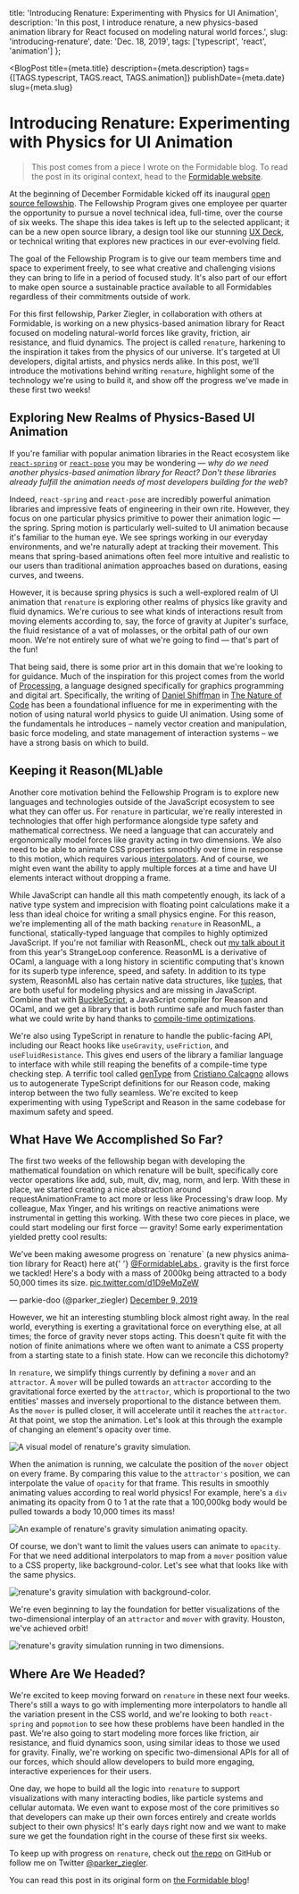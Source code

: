 
  title: 'Introducing Renature: Experimenting with Physics for UI Animation',
  description:
    'In this post, I introduce renature, a new physics-based animation library for React focused on modeling natural world forces.',
  slug: 'introducing-renature',
  date: 'Dec. 18, 2019',
  tags: ['typescript', 'react', 'animation']
};

<BlogPost
  title={meta.title}
  description={meta.description}
  tags={[TAGS.typescript, TAGS.react, TAGS.animation]}
  publishDate={meta.date}
  slug={meta.slug}
>

# Introducing Renature: Experimenting with Physics for UI Animation

> This post comes from a piece I wrote on the Formidable blog. To read the post in its original context, head to the [Formidable website](https://formidable.com/blog/2019/renature-intro/).

At the beginning of December Formidable kicked off its inaugural [open source fellowship](https://formidable.com/blog/2019/fellowship/). The Fellowship Program gives one employee per quarter the opportunity to pursue a novel technical idea, full-time, over the course of six weeks. The shape this idea takes is left up to the selected applicant; it can be a new open source library, a design tool like our stunning [UX Deck](https://formidable.com/blog/2019/ux-deck/), or technical writing that explores new practices in our ever-evolving field.

The goal of the Fellowship Program is to give our team members time and space to experiment freely, to see what creative and challenging visions they can bring to life in a period of focused study. It's also part of our effort to make open source a sustainable practice available to all Formidables regardless of their commitments outside of work.

For this first fellowship, Parker Ziegler, in collaboration with others at Formidable, is working on a new physics-based animation library for React focused on modeling natural-world forces like gravity, friction, air resistance, and fluid dynamics. The project is called `renature`, harkening to the inspiration it takes from the physics of our universe. It's targeted at UI developers, digital artists, and physics nerds alike. In this post, we'll introduce the motivations behind writing `renature`, highlight some of the technology we're using to build it, and show off the progress we've made in these first two weeks!

## Exploring New Realms of Physics-Based UI Animation

If you're familiar with popular animation libraries in the React ecosystem like [`react-spring`](https://www.react-spring.io/) or [`react-pose`](https://popmotion.io/pose/) you may be wondering — _why do we need another physics-based animation library for React? Don't these libraries already fulfill the animation needs of most developers building for the web_?

Indeed, `react-spring` and `react-pose` are incredibly powerful animation libraries and impressive feats of engineering in their own rite. However, they focus on one particular physics primitive to power their animation logic — the spring. Spring motion is particularly well-suited to UI animation because it's familiar to the human eye. We see springs working in our everyday environments, and we're naturally adept at tracking their movement. This means that spring-based animations often feel more intuitive and realistic to our users than traditional animation approaches based on durations, easing curves, and tweens.

However, it is because spring physics is such a well-explored realm of UI animation that `renature` is exploring other realms of physics like gravity and fluid dynamics. We're curious to see what kinds of interactions result from moving elements according to, say, the force of gravity at Jupiter's surface, the fluid resistance of a vat of molasses, or the orbital path of our own moon. We're not entirely sure of what we're going to find — that's part of the fun!

That being said, there is some prior art in this domain that we're looking to for guidance. Much of the inspiration for this project comes from the world of [Processing](https://processing.org/), a language designed specifically for graphics programming and digital art. Specifically, the writing of [Daniel Shiffman](https://twitter.com/shiffman) in [The Nature of Code](https://natureofcode.com/) has been a foundational influence for me in experimenting with the notion of using natural world physics to guide UI animation. Using some of the fundamentals he introduces – namely vector creation and manipulation, basic force modeling, and state management of interaction systems – we have a strong basis on which to build.

## Keeping it Reason(ML)able

Another core motivation behind the Fellowship Program is to explore new languages and technologies outside of the JavaScript ecosystem to see what they can offer us. For `renature` in particular, we're really interested in technologies that offer high performance alongside type safety and mathematical correctness. We need a language that can accurately and ergonomically model forces like gravity acting in two dimensions. We also need to be able to animate CSS properties smoothly over time in response to this motion, which requires various [interpolators](https://www.khanacademy.org/partner-content/pixar/animate/parametric-curves/v/animation-5). And of course, we might even want the ability to apply multiple forces at a time and have UI elements interact without dropping a frame.

While JavaScript can handle all this math competently enough, its lack of a native type system and imprecision with floating point calculations make it a less than ideal choice for writing a small physics engine. For this reason, we're implementing all of the math backing `renature` in ReasonML, a functional, statically-typed language that compiles to highly optimized JavaScript. If you're not familiar with ReasonML, check out [my talk about it](https://www.youtube.com/watch?v=ItASl4SdPO0) from this year's StrangeLoop conference. ReasonML is a derivative of OCaml, a language with a long history in scientific computing that's known for its superb type inference, speed, and safety. In addition to its type system, ReasonML also has certain native data structures, like [tuples](https://reasonml.github.io/docs/en/tuple), that are both useful for modeling physics and are missing in JavaScript. Combine that with [BuckleScript](https://bucklescript.github.io/), a JavaScript compiler for Reason and OCaml, and we get a library that is both runtime safe and much faster than what we could write by hand thanks to [compile-time optimizations](https://bucklescript.github.io/docs/en/what-why#compile-time-optimizations).

We're also using TypeScript in renature to handle the public-facing API, including our React hooks like `useGravity`, `useFriction`, and `useFluidResistance`. This gives end users of the library a familiar language to interface with while still reaping the benefits of a compile-time type checking step. A terrific tool called [genType](https://github.com/cristianoc/genType) from [Cristiano Calcagno](https://twitter.com/ccrisccris) allows us to autogenerate TypeScript definitions for our Reason code, making interop between the two fully seamless. We're excited to keep experimenting with using TypeScript and Reason in the same codebase for maximum safety and speed.

## What Have We Accomplished So Far?

The first two weeks of the fellowship began with developing the mathematical foundation on which renature will be built, specifically core vector operations like add, sub, mult, div, mag, norm, and lerp. With these in place, we started creating a nice abstraction around requestAnimationFrame to act more or less like Processing's draw loop. My colleague, Max Yinger, and his writings on reactive animations were instrumental in getting this working. With these two core pieces in place, we could start modeling our first force — gravity! Some early experimentation yielded pretty cool results:

<Tweet>
  <p lang="en" dir="ltr">
    We&#39;ve been making awesome progress on `renature` (a new physics
    animation library for React) here at{' '}
    <a href="https://twitter.com/FormidableLabs?ref_src=twsrc%5Etfw">
      @FormidableLabs
    </a>
    . gravity is the first force we tackled! Here&#39;s a body with a mass of 2000kg
    being attracted to a body 50,000 times its size. <a href="https://t.co/d1D9eMqZeW">pic.twitter.com/d1D9eMqZeW</a>
  </p>
  &mdash; parkie-doo (@parker_ziegler) <a href="https://twitter.com/parker_ziegler/status/1204157892061908993?ref_src=twsrc%5Etfw">December 9, 2019</a>
</Tweet>

However, we hit an interesting stumbling block almost right away. In the real world, everything is exerting a gravitational force on everything else, at all times; the force of gravity never stops acting. This doesn't quite fit with the notion of finite animations where we often want to animate a CSS property from a starting state to a finish state. How can we reconcile this dichotomy?

In `renature`, we simplify things currently by defining a `mover` and an `attractor`. A `mover` will be pulled towards an `attractor` according to the gravitational force exerted by the `attractor`, which is proportional to the two entities' masses and inversely proportional to the distance between them. As the `mover` is pulled closer, it will accelerate until it reaches the `attractor`. At that point, we stop the animation. Let's look at this through the example of changing an element's opacity over time.

<img
  src={GravitySimulationSrc.src}
  alt="A visual model of renature's gravity simulation."
/>

When the animation is running, we calculate the position of the `mover` object on every frame. By comparing this value to the `attractor's` position, we can interpolate the value of `opacity` for that frame. This results in smoothly animating values according to real world physics! For example, here's a `div` animating its opacity from 0 to 1 at the rate that a 100,000kg body would be pulled towards a body 10,000 times its mass!

<img
  src={GravitySimulationOpacitySrc.src}
  alt="An example of renature's gravity simulation animating opacity."
/>

Of course, we don't want to limit the values users can animate to `opacity`. For that we need additional interpolators to map from a `mover` position value to a CSS property, like background-color. Let's see what that looks like with the same physics.

<img
  src={GravitySimulationBackgroundColorSrc.src}
  alt="renature's gravity simulation with background-color."
/>

We're even beginning to lay the foundation for better visualizations of the two-dimensional interplay of an `attractor` and `mover` with gravity. Houston, we've achieved orbit!

<img
  src={GravitySimulation2DSrc.src}
  alt="renature's gravity simulation running in two dimensions."
/>

## Where Are We Headed?

We're excited to keep moving forward on `renature` in these next four weeks. There's still a ways to go with implementing more interpolators to handle all the variation present in the CSS world, and we're looking to both `react-spring` and `popmotion` to see how these problems have been handled in the past. We're also going to start modeling more forces like friction, air resistance, and fluid dynamics soon, using similar ideas to those we used for gravity. Finally, we're working on specific two-dimensional APIs for all of our forces, which should allow developers to build more engaging, interactive experiences for their users.

One day, we hope to build all the logic into `renature` to support visualizations with many interacting bodies, like particle systems and cellular automata. We even want to expose most of the core primitives so that developers can make up their own forces entirely and create worlds subject to their own physics! It's early days right now and we want to make sure we get the foundation right in the course of these first six weeks.

To keep up with progress on `renature`, check out [the repo](https://github.com/FormidableLabs/renature) on GitHub or follow me on Twitter [@parker_ziegler](https://twitter.com/parker_ziegler).

You can read this post in its original form on [the Formidable blog](https://formidable.com/blog/2019/renature-intro/)!

</BlogPost>
